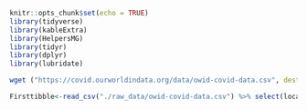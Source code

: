```r
knitr::opts_chunk$set(echo = TRUE)
library(tidyverse)
library(kableExtra)
library(HelpersMG)
library(tidyr)
library(dplyr)
library(lubridate)
```

```r
wget ("https://covid.ourworldindata.org/data/owid-covid-data.csv", destfile="./raw_data/owid-covid-data.csv")
```

```r
Firsttibble<-read_csv("./raw_data/owid-covid-data.csv") %>% select(location, diabetes_prevalence, aged_70_older, total_deaths, date) %>% rename(Country=location) %>% filter(date <= as.Date("2020-06-30")) %>% write_csv("./output/june_deaths_by_country.csv")
```

